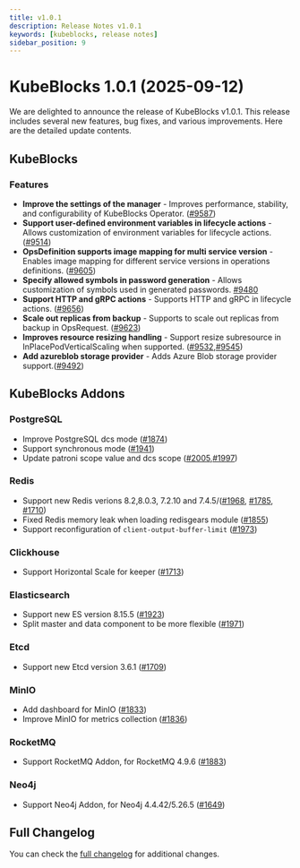 ```yaml
---
title: v1.0.1
description: Release Notes v1.0.1
keywords: [kubeblocks, release notes]
sidebar_position: 9
---
```


# KubeBlocks 1.0.1 (2025-09-12)
We are delighted to announce the release of KubeBlocks v1.0.1. This release includes several new features, bug fixes, and various improvements. Here are the detailed update contents.

## KubeBlocks

### Features

- **Improve the settings of the manager** - Improves performance, stability, and configurability of KubeBlocks Operator. ([#9587](https://github.com/apecloud/kubeblocks/pull/9587))
- **Support user-defined environment variables in lifecycle actions** - Allows customization of environment variables for lifecycle actions. ([#9514](https://github.com/apecloud/kubeblocks/pull/9514))
- **OpsDefinition supports image mapping for multi service version** - Enables image mapping for different service versions in operations definitions. ([#9605](https://github.com/apecloud/kubeblocks/pull/9605))
- **Specify allowed symbols in password generation** - Allows customization of symbols used in generated passwords. [#9480](https://github.com/apecloud/kubeblocks/pull/9480)
- **Support HTTP and gRPC actions** - Supports HTTP and gRPC in lifecycle actions. ([#9656](https://github.com/apecloud/kubeblocks/pull/9656))
- **Scale out replicas from backup** - Supports to scale out replicas from backup in OpsRequest. ([#9623](https://github.com/apecloud/kubeblocks/pull/9623))
- **Improves resource resizing handling** - Support resize subresource in InPlacePodVerticalScaling when supported. ([#9532](https://github.com/apecloud/kubeblocks/pull/9532),[#9545](https://github.com/apecloud/kubeblocks/pull/9545))
- **Add azureblob storage provider** - Adds Azure Blob storage provider support.([#9492](https://github.com/apecloud/kubeblocks/pull/9492))


## KubeBlocks Addons

### PostgreSQL
- Improve PostgreSQL dcs mode ([#1874](https://github.com/apecloud/kubeblocks-addons/pull/1874))
- Support synchronous mode ([#1941](https://github.com/apecloud/kubeblocks-addons/pull/1941))
- Update patroni scope value and dcs scope ([#2005](https://github.com/apecloud/kubeblocks-addons/pull/2005),[#1997](https://github.com/apecloud/kubeblocks-addons/pull/1997))

### Redis
- Support new Redis verions 8.2,8.0.3, 7.2.10 and 7.4.5/([#1968](https://github.com/apecloud/kubeblocks-addons/pull/1968), [#1785](https://github.com/apecloud/kubeblocks-addons/pull/1785), [#1710](https://github.com/apecloud/kubeblocks-addons/pull/1710))
- Fixed Redis memory leak when loading redisgears module ([#1855](https://github.com/apecloud/kubeblocks-addons/pull/1855))
- Support reconfiguration of `client-output-buffer-limit` ([#1973](https://github.com/apecloud/kubeblocks-addons/pull/1973))

### Clickhouse
- Support Horizontal Scale for keeper ([#1713](https://github.com/apecloud/kubeblocks-addons/pull/1713))

### Elasticsearch
- Support new ES version 8.15.5 ([#1923](https://github.com/apecloud/kubeblocks-addons/pull/1923))
- Split master and data component to be more flexible ([#1971](https://github.com/apecloud/kubeblocks-addons/pull/1971))

### Etcd
- Support new Etcd version 3.6.1 ([#1709](https://github.com/apecloud/kubeblocks-addons/pull/1709))

### MinIO
- Add dashboard for MinIO ([#1833](https://github.com/apecloud/kubeblocks-addons/pull/1833))
- Improve MinIO for metrics collection ([#1836](https://github.com/apecloud/kubeblocks-addons/pull/1836))

### RocketMQ
- Support RocketMQ Addon, for RocketMQ 4.9.6 ([#1883](https://github.com/apecloud/kubeblocks-addons/pull/1883))

### Neo4j
- Support Neo4j Addon, for Neo4j 4.4.42/5.26.5 ([#1649](https://github.com/apecloud/kubeblocks-addons/pull/1649))


## Full Changelog
You can check the [full changelog](https://github.com/apecloud/kubeblocks/compare/v1.0.0...v1.0.1) for additional changes.